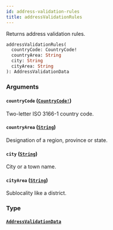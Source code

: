 ```yaml
---
id: address-validation-rules
title: addressValidationRules
---
```


Returns address validation rules.

```graphql
addressValidationRules(
  countryCode: CountryCode!
  countryArea: String
  city: String
  cityArea: String
): AddressValidationData

```

### Arguments

#### `countryCode` ([`CountryCode!`](../../../developer/api-reference/enums/country-code))

Two-letter ISO 3166-1 country code.

#### `countryArea` ([`String`](../../../developer/api-reference/scalars/string))

Designation of a region, province or state.

#### `city` ([`String`](../../../developer/api-reference/scalars/string))

City or a town name.

#### `cityArea` ([`String`](../../../developer/api-reference/scalars/string))

Sublocality like a district.

### Type

#### [`AddressValidationData`](../../../developer/api-reference/objects/address-validation-data)
